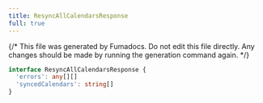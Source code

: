 ```yaml
---
title: ResyncAllCalendarsResponse
full: true
---
```


{/* This file was generated by Fumadocs. Do not edit this file directly. Any changes should be made by running the generation command again. */}



```typescript
interface ResyncAllCalendarsResponse {
  'errors': any[][]
  'syncedCalendars': string[]
}
```
